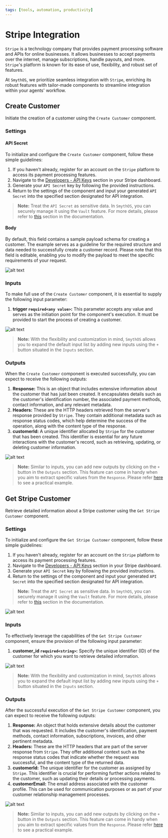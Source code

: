 ```yaml
---
tags: [tools, automation, productivity]
---
```



# Stripe Integration

`Stripe` is a technology company that provides payment processing software and APIs for online businesses. It allows businesses to accept payments over the internet, manage subscriptions, handle payouts, and more. `Stripe`'s platform is known for its ease of use, flexibility, and robust set of features. 

At `SmythOS`, we prioritize seamless integration with `Stripe`, enriching its robust features with tailor-made components to streamline integration within your agents' workflow.

## Create Customer

Initiate the creation of a customer using the `Create Customer` component.

### Settings

#### API Secret

To initialize and configure the `Create Customer` component, follow these simple guidelines:

1. If you haven't already, register for an account on the `Stripe` platform to access its payment processing features.
2. Navigate to the [Developers - API Keys](https://dashboard.stripe.com/test/apikeys) section in your Stripe dashboard.
3. Generate your `API Secret` key by following the provided instructions.
4. Return to the settings of the component and input your generated `API Secret` into the specified section designated for API integration.

> **Note:** Treat the `API Secret` as sensitive data. In `SmythOS`, you can securely manage it using the `Vault` feature. For more details, please refer to [this](https://app.smythos.com/doc/#/vault/keysManagement) section in the documentation.

#### Body

By default, this field contains a sample payload schema for creating a customer. The example serves as a guideline for the required structure and data needed to successfully create a customer record. Please note that this field is editable, enabling you to modify the payload to meet the specific requirements of your request.

<Image src="/img/stripe/screenshot1.png" alt="alt text" />

### Inputs

To make full use of the `Create Customer` component, it is essential to supply the following input parameter:

1. **trigger `required<any value>`:** This parameter accepts any value and serves as the initiation point for the component's execution. It must be provided to start the process of creating a customer. 

<Image src="/img/stripe/screenshot2.png" alt="alt text" />

> **Note:** With the flexibility and customization in mind, `SmythOS` allows you to expand the default input list by adding new inputs using the `+` button situated in the `Inputs` section.

### Outputs

When the `Create Customer` component is executed successfully, you can expect to receive the following outputs:

1. **Response:** This is an object that includes extensive information about the customer that has just been created. It encapsulates details such as the customer's identification number, the associated payment methods, contact information, and any relevant metadata.
2. **Headers:** These are the HTTP headers retrieved from the server's response provided by `Stripe`. They contain additional metadata such as response status codes, which help determine the success of the operation, along with the content type of the response.
3. **customerId:** A unique identifier allocated by `Stripe` for the customer that has been created. This identifier is essential for any future interactions with the customer's record, such as retrieving, updating, or deleting customer information.

<Image src="/img/stripe/screenshot3.png" alt="alt text" />

> **Note:** Similar to inputs, you can add new outputs by clicking on the `+` button in the `Outputs` section. This feature can come in handy when you aim to extract specific values from the `Response`. Please refer [here](https://app.smythos.com/doc/#/components/APICall?id=example-without-authentication) to see a practical example.

## Get Stripe Customer

Retrieve detailed information about a Stripe customer using the `Get Stripe Customer` component.

### Settings

To initialize and configure the `Get Stripe Customer` component, follow these simple guidelines:

1. If you haven't already, register for an account on the `Stripe` platform to access its payment processing features.
2. Navigate to the [Developers - API Keys](https://dashboard.stripe.com/test/apikeys) section in your Stripe dashboard.
3. Generate your `API Secret` key by following the provided instructions.
4. Return to the settings of the component and input your generated `API Secret` into the specified section designated for API integration.

> **Note:** Treat the `API Secret` as sensitive data. In `SmythOS`, you can securely manage it using the `Vault` feature. For more details, please refer to [this](https://app.smythos.com/doc/#/vault/keysManagement) section in the documentation.

<Image src="/img/stripe/screenshot4.png" alt="alt text" />

### Inputs

To effectively leverage the capabilities of the `Get Stripe Customer` component, ensure the provision of the following input parameter:

1. **customer_id `required<string>`:** Specify the unique identifier (ID) of the customer for which you want to retrieve detailed information. 

<Image src="/img/stripe/screenshot5.png" alt="alt text" />

> **Note:** With the flexibility and customization in mind, `SmythOS` allows you to expand the default input list by adding new inputs using the `+` button situated in the `Inputs` section.

### Outputs

After the successful execution of the `Get Stripe Customer` component, you can expect to receive the following outputs:

1. **Response:** An object that holds extensive details about the customer that was requested. It includes the customer's identification, payment methods, contact information, subscriptions, invoices, and other pertinent metadata.
2. **Headers:** These are the HTTP headers that are part of the server response from `Stripe`. They offer additional context such as the response status codes that indicate whether the request was successful, and the content type of the returned data.
3. **customerId:** The unique identifier for the customer as assigned by `Stripe`. This identifier is crucial for performing further actions related to the customer, such as updating their details or processing payments.
4. **customerEmail:** The email address associated with the customer profile. This can be used for communication purposes or as part of your customer relationship management processes.

<Image src="/img/stripe/screenshot6.png" alt="alt text" />

> **Note:** Similar to inputs, you can add new outputs by clicking on the `+` button in the `Outputs` section. This feature can come in handy when you aim to extract specific values from the `Response`. Please refer [here](https://app.smythos.com/doc/#/components/APICall?id=example-without-authentication) to see a practical example.
